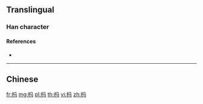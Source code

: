 {{character info/new}}
{{also|榪}}
==Translingual==

===Han character===
{{Han char|rn=75|rad=木|as=03|sn=7|four=|canj=DNVM|ids=⿰木马}}

====References====
* {{Han ref|kx=0513.011|hdz=21163.041|uh=6769|ud=26473}}

----

==Chinese==
{{zh-see|榪}}

[[fr:杩]]
[[mg:杩]]
[[pl:杩]]
[[th:杩]]
[[vi:杩]]
[[zh:杩]]